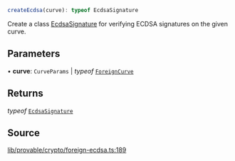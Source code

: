 ```ts
createEcdsa(curve): typeof EcdsaSignature
```

Create a class [EcdsaSignature](../classes/EcdsaSignature.mdx) for verifying ECDSA signatures on the given curve.

## Parameters

• **curve**: `CurveParams` \| *typeof* [`ForeignCurve`](../classes/ForeignCurve.mdx)

## Returns

*typeof* [`EcdsaSignature`](../classes/EcdsaSignature.mdx)

## Source

[lib/provable/crypto/foreign-ecdsa.ts:189](https://github.com/o1-labs/o1js/blob/ccbd5fd4525adaf6c1f07bef7847d7bac67c71b5/src/lib/provable/crypto/foreign-ecdsa.ts#L189)
